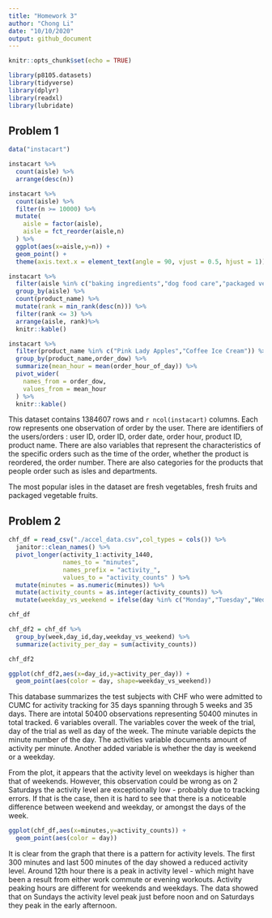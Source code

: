 ```yaml
---
title: "Homework 3"
author: "Chong Li"
date: "10/10/2020"
output: github_document
---
```


```r
knitr::opts_chunk$set(echo = TRUE)

library(p8105.datasets)
library(tidyverse)
library(dplyr)
library(readxl)
library(lubridate)
```



## Problem 1

```r
data("instacart")

instacart %>%
  count(aisle) %>%
  arrange(desc(n))
```
```r
instacart %>%
  count(aisle) %>%
  filter(n >= 10000) %>%
  mutate(
    aisle = factor(aisle),
    aisle = fct_reorder(aisle,n)
  ) %>%
  ggplot(aes(x=aisle,y=n)) +
  geom_point() +
  theme(axis.text.x = element_text(angle = 90, vjust = 0.5, hjust = 1))
```
```r
instacart %>%
  filter(aisle %in% c("baking ingredients","dog food care","packaged vegetables fruits")) %>%
  group_by(aisle) %>%
  count(product_name) %>% 
  mutate(rank = min_rank(desc(n))) %>%
  filter(rank <= 3) %>%
  arrange(aisle, rank)%>%
  knitr::kable()
```
```r
instacart %>%
  filter(product_name %in% c("Pink Lady Apples","Coffee Ice Cream")) %>%
  group_by(product_name,order_dow) %>%
  summarize(mean_hour = mean(order_hour_of_day)) %>%
  pivot_wider(
    names_from = order_dow,
    values_from = mean_hour
  ) %>%
  knitr::kable()
```

This dataset contains 1384607 rows and `r ncol(instacart)` columns. Each row represents one observation of order by the user. There are identifiers of the users/orders : user ID, order ID, order date, order hour, product ID, product name. There are also variables that represent the characteristics of the specific orders such as the time of the order, whether the product is reordered, the order number. There are also categories for the products that people order such as isles and departments.

The most popular isles in the dataset are fresh vegetables, fresh fruits and packaged vegetable fruits.

## Problem 2
```r
chf_df = read_csv("./accel_data.csv",col_types = cols()) %>%
  janitor::clean_names() %>%
  pivot_longer(activity_1:activity_1440,
               names_to = "minutes",
               names_prefix = "activity_",
               values_to = "activity_counts" ) %>%
  mutate(minutes = as.numeric(minutes)) %>%
  mutate(activity_counts = as.integer(activity_counts)) %>%
  mutate(weekday_vs_weekend = ifelse(day %in% c("Monday","Tuesday","Wednesday","Thursday","Friday"),"weekday","weekend"))

chf_df

chf_df2 = chf_df %>%
  group_by(week,day_id,day,weekday_vs_weekend) %>%
  summarize(activity_per_day = sum(activity_counts))

chf_df2

ggplot(chf_df2,aes(x=day_id,y=activity_per_day)) + 
  geom_point(aes(color = day, shape=weekday_vs_weekend))

```

This database summarizes the test subjects with CHF who were admitted to CUMC for activity tracking for 35 days spanning through 5 weeks and 35 days. There are intotal 50400 observations representing 50400 minutes in total tracked. 6 variables overall. The variables cover the week of the trial, day of the trial as well as day of the week. The minute variable depicts the minute number of the day. The activities variable documents amount of activity per minute. Another added variable is whether the day is weekend or a weekday. 

From the plot, it appears that the activity level on weekdays is higher than that of weekends. However, this observation could be wrong as on 2 Saturdays the activity level are exceptionally low - probably due to tracking errors. If that is the case, then it is hard to see that there is a noticeable difference between weekend and weekday, or amongst the days of the week.

```r
ggplot(chf_df,aes(x=minutes,y=activity_counts)) + 
  geom_point(aes(color = day))
```
It is clear from the graph that there is a pattern for activity levels. The first 300 minutes and last 500 minutes of the day showed a reduced activity level. Around 12th hour there is a peak in activity level - which might have been a result from either work commute or evening workouts. Activity peaking hours are different for weekends and weekdays. The data showed that on Sundays the activity level peak just before noon and on Saturdays they peak in the early afternoon.